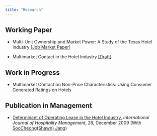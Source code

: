 ```yaml
---
title: "Research"
---
```


## Working Paper
- Multi-Unit Ownership and Market Power: A Study of the Texas Hotel Industry [[Job Market Paper]](Draft_Multi_Unit_Ownership_9_26_19.pdf)

- Multimarket Contact in the Hotel Industry [[Draft]](Draft_MMC_8_26_19.pdf)


## Work in Progress
- Multimarket Contact on Non-Price Characteristics: Using Consumer Generated Ratings on Hotels

## Publication in Management
- [Determinant of Operating Lease in the Hotel Industry](https://www.sciencedirect.com/science/article/pii/S0278431909000346), *International Journal of Hospitality Management*, 28, December 2009 (With [SooCheong(Shawn) Jang](https://www.purdue.edu/hhs/htm/directory/faculty/jang_soocheong.html))
